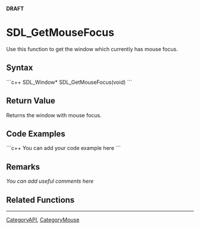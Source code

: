 <!-- pragma section-numbers off -->
<!-- pragma disable-camelcase -->
'''DRAFT'''

= SDL_GetMouseFocus =
Use this function to get the window which currently has mouse focus.


== Syntax ==
```c++
SDL_Window* SDL_GetMouseFocus(void)
```

== Return Value ==
Returns the window with mouse focus.

== Code Examples ==
```c++
You can add your code example here
```

== Remarks ==
''You can add useful comments here''

== Related Functions ==

----
[[CategoryAPI]], [[CategoryMouse]]
